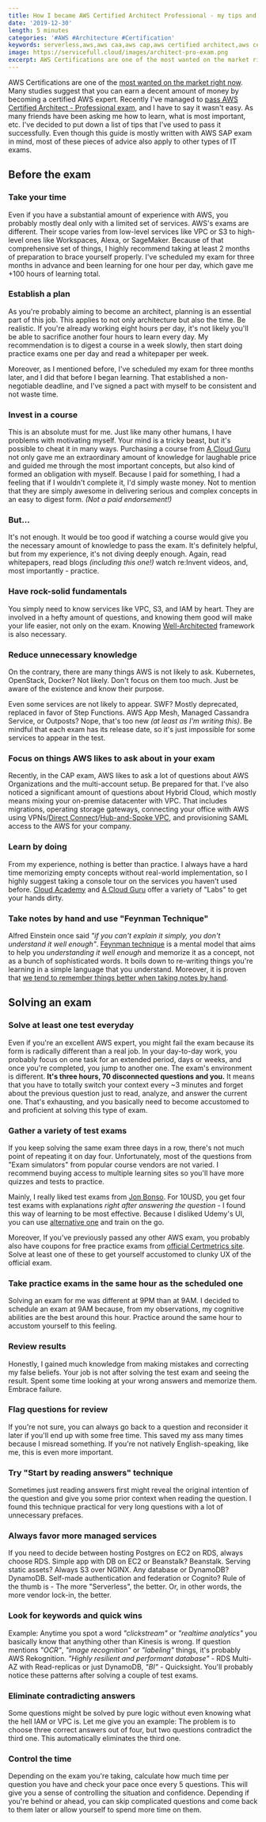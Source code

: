 ```yaml
---
title: How I became AWS Certified Architect Professional - my tips and tricks on passing the exam
date: '2019-12-30'
length: 5 minutes
categories: '#AWS #Architecture #Certification'
keywords: serverless,aws,aws caa,aws cap,aws certified architect,aws certified architect guide,how to pass aws certified architect exam,aws exam,how to pass aws exam,aws certified architect professional guide,aws exam guide
image: https://servicefull.cloud/images/architect-pro-exam.png
excerpt: AWS Certifications are one of the most wanted on the market right now . Many studies suggest that you can earn a decent amount of money by becoming a certified AWS expert. Recently I've managed to pass AWS Certified Architect…
---
```


AWS Certifications are one of the [most wanted on the market right now](https://www.jeffersonfrank.com/aws-blog/aws-certifications-2019-is-it-worth-it/). Many studies suggest that you can earn a decent amount of money by becoming a certified AWS expert. Recently I've managed to [pass AWS Certified Architect - Professional exam](https://twitter.com/rafalwilinski/status/1205113262343409664?s=20), and I have to say it wasn't easy. As many friends have been asking me how to learn, what is most important, etc. I've decided to put down a list of tips that I've used to pass it successfully. Even though this guide is mostly written with AWS SAP exam in mind, most of these pieces of advice also apply to other types of IT exams.

## Before the exam

### Take your time

Even if you have a substantial amount of experience with AWS, you probably mostly deal only with a limited set of services. AWS's exams are different. Their scope varies from low-level services like VPC or S3 to high-level ones like Workspaces, Alexa, or SageMaker. Because of that comprehensive set of things, I highly recommend taking at least 2 months of preparation to brace yourself properly. I've scheduled my exam for three months in advance and been learning for one hour per day, which gave me +100 hours of learning total.

### Establish a plan

As you're probably aiming to become an architect, planning is an essential part of this job. This applies to not only architecture but also the time. Be realistic. If you're already working eight hours per day, it's not likely you'll be able to sacrifice another four hours to learn every day. My recommendation is to digest a course in a week slowly, then start doing practice exams one per day and read a whitepaper per week.

Moreover, as I mentioned before, I've scheduled my exam for three months later, and I did that before I began learning. That established a non-negotiable deadline, and I've signed a pact with myself to be consistent and not waste time.

### Invest in a course

This is an absolute must for me. Just like many other humans, I have problems with motivating myself. Your mind is a tricky beast, but it's possible to cheat it in many ways. Purchasing a course from [A Cloud Guru](https://acloud.guru/) not only gave me an extraordinary amount of knowledge for laughable price and guided me through the most important concepts, but also kind of formed an obligation with myself. Because I paid for something, I had a feeling that if I wouldn't complete it, I'd simply waste money. Not to mention that they are simply awesome in delivering serious and complex concepts in an easy to digest form. _(Not a paid endorsement!)_

### But...

It's not enough. It would be too good if watching a course would give you the necessary amount of knowledge to pass the exam. It's definitely helpful, but from my experience, it's not diving deeply enough. Again, read whitepapers, read blogs _(including this one!)_ watch re:Invent videos, and, most importantly - practice.

### Have rock-solid fundamentals

You simply need to know services like VPC, S3, and IAM by heart. They are involved in a hefty amount of questions, and knowing them good will make your life easier, not only on the exam. Knowing [Well-Architected](https://aws.amazon.com/architecture/well-architected/) framework is also necessary.

### Reduce unnecessary knowledge

On the contrary, there are many things AWS is not likely to ask. Kubernetes, OpenStack, Docker? Not likely. Don't focus on them too much. Just be aware of the existence and know their purpose.

Even some services are not likely to appear. SWF? Mostly deprecated, replaced in favor of Step Functions. AWS App Mesh, Managed Cassandra Service, or Outposts? Nope, that's too new _(at least as I'm writing this)_. Be mindful that each exam has its release date, so it's just impossible for some services to appear in the test.

### Focus on things AWS likes to ask about in your exam

Recently, in the CAP exam, AWS likes to ask a lot of questions about AWS Organizations and the multi-account setup. Be prepared for that. I've also noticed a significant amount of questions about Hybrid Cloud, which mostly means mixing your on-premise datacenter with VPC. That includes migrations, operating storage gateways, connecting your office with AWS using VPNs/[Direct Connect](https://aws.amazon.com/directconnect/)/[Hub-and-Spoke VPC](https://docs.aws.amazon.com/whitepapers/latest/aws-vpc-connectivity-options/aws-vpn-cloudhub-network-to-amazon.html), and provisioning SAML access to the AWS for your company.

### Learn by doing

From my experience, nothing is better than practice. I always have a hard time memorizing empty concepts without real-world implementation, so I highly suggest taking a console tour on the services you haven't used before. [Cloud Academy](https://cloudacademy.com/) and [A Cloud Guru](https://acloud.guru/) offer a variety of "Labs" to get your hands dirty.

### Take notes by hand and use "Feynman Technique"

Alfred Einstein once said _"if you can't explain it simply, you don't understand it well enough"_. [Feynman technique](https://nesslabs.com/feynman-technique) is a mental model that aims to help you _understanding it well enough_ and memorize it as a concept, not as a bunch of sophisticated words. It boils down to re-writing things you're learning in a simple language that you understand. Moreover, it is proven that [we tend to remember things better when taking notes by hand](http://pss.sagepub.com/content/early/2014/04/22/0956797614524581.abstract).

## Solving an exam

### Solve at least one test everyday

Even if you're an excellent AWS expert, you might fail the exam because its form is radically different than a real job. In your day-to-day work, you probably focus on one task for an extended period, days or weeks, and once you're completed, you jump to another one. The exam's environment is different. **It's three hours, 70 disconnected questions and you.** It means that you have to totally switch your context every ~3 minutes and forget about the previous question just to read, analyze, and answer the current one. That's exhausting, and you basically need to become accustomed to and proficient at solving this type of exam.

### Gather a variety of test exams

If you keep solving the same exam three days in a row, there's not much point of repeating it on day four. Unfortunately, most of the questions from "Exam simulators" from popular course vendors are not varied. I recommend buying access to multiple learning sites so you'll have more quizzes and tests to practice.

Mainly, I really liked test exams from [Jon Bonso](https://www.udemy.com/user/jonjonbonso/). For 10USD, you get four test exams with explanations _right after answering the question_ - I found this way of learning to be most effective. Because I disliked Udemy's UI, you can use [alternative one](https://github.com/jackdh/better-jon-bonso-exam-host) and train on the go.

Moreover, If you've previously passed any other AWS exam, you probably also have coupons for free practice exams from [official Certmetrics site](https://www.certmetrics.com/amazon/). Solve at least one of these to get yourself accustomed to clunky UX of the official exam.

### Take practice exams in the same hour as the scheduled one

Solving an exam for me was different at 9PM than at 9AM. I decided to schedule an exam at 9AM because, from my observations, my cognitive abilities are the best around this hour. Practice around the same hour to accustom yourself to this feeling.

### Review results

Honestly, I gained much knowledge from making mistakes and correcting my false beliefs. Your job is not after solving the test exam and seeing the result. Spent some time looking at your wrong answers and memorize them. Embrace failure.

### Flag questions for review

If you're not sure, you can always go back to a question and reconsider it later if you'll end up with some free time. This saved my ass many times because I misread something. If you're not natively English-speaking, like me, this is even more important.

### Try "Start by reading answers" technique

Sometimes just reading answers first might reveal the original intention of the question and give you some prior context when reading the question. I found this technique practical for very long questions with a lot of unnecessary prefaces.

### Always favor more managed services

If you need to decide between hosting Postgres on EC2 on RDS, always choose RDS. Simple app with DB on EC2 or Beanstalk? Beanstalk. Serving static assets? Always S3 over NGINX. Any database or DynamoDB? DynamoDB. Self-made authentication and federation or Cognito? Rule of the thumb is - The more "Serverless", the better. Or, in other words, the more vendor lock-in, the better.

### Look for keywords and quick wins

Example: Anytime you spot a word _"clickstream"_ or _"realtime analytics"_ you basically know that anything other than Kinesis is wrong. If question mentions _"OCR"_, _"image recognition"_ or _"labeling"_ things, it's probably AWS Rekognition. _"Highly resilient and performant database"_ - RDS Multi-AZ with Read-replicas or just DynamoDB, _"BI"_ - Quicksight. You'll probably notice these patterns after solving a couple of test exams.

### Eliminate contradicting answers

Some questions might be solved by pure logic without even knowing what the hell IAM or VPC is. Let me give you an example: The problem is to choose three correct answers out of four, but two questions contradict the third one. This automatically eliminates the third one.

### Control the time

Depending on the exam you're taking, calculate how much time per question you have and check your pace once every 5 questions. This will give you a sense of controlling the situation and confidence. Depending if you're behind or ahead, you can skip complicated questions and come back to them later or allow yourself to spend more time on them.
